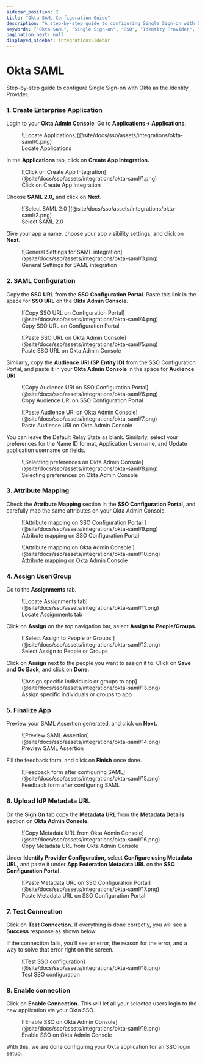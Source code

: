 ```yaml
---
sidebar_position: 2
title: "Okta SAML Configuration Guide"
description: "A step-by-step guide to configuring Single Sign-on with Okta as the Identity Provider."
keywords: ["Okta SAML", "Single Sign-on", "SSO", "Identity Provider", "Okta Admin Console", "SAML 2.0", "Enterprise Application"]
pagination_next: null
displayed_sidebar: integrationsSidebar
---
```


# Okta SAML

<Subtitle>
  Step-by-step guide to configure Single Sign-on with Okta as the Identity
  Provider.
</Subtitle>

### 1. Create Enterprise Application

Login to your **Okta Admin Console**. Go to **Applications→ Applications.**

<figure>
  ![Locate Applications](@site/docs/sso/assets/integrations/okta-saml/0.png)
  <figcaption>Locate Applications</figcaption>
</figure>

In the **Applications** tab, click on **Create App Integration.**

<figure>
  ![Click on Create App
  Integration](@site/docs/sso/assets/integrations/okta-saml/1.png)
  <figcaption>Click on Create App Integration</figcaption>
</figure>

Choose **SAML 2.0,** and click on **Next.**

<figure>
  ![Select SAML 2.0 ](@site/docs/sso/assets/integrations/okta-saml/2.png)
  <figcaption>Select SAML 2.0 </figcaption>
</figure>

Give your app a name, choose your app visibility settings, and click on **Next.**

<figure>
  ![General Settings for SAML
  integration](@site/docs/sso/assets/integrations/okta-saml/3.png)
  <figcaption>General Settings for SAML integration</figcaption>
</figure>

### 2. SAML Configuration

Copy the **SSO URL** from the **SSO Configuration Portal**. Paste this link in the space for **SSO URL** on the **Okta Admin Console**.

<figure>
  ![Copy SSO URL on Configuration
  Portal](@site/docs/sso/assets/integrations/okta-saml/4.png)
  <figcaption>Copy SSO URL on Configuration Portal</figcaption>
</figure>

<figure>
  ![Paste SSO URL on Okta Admin
  Console](@site/docs/sso/assets/integrations/okta-saml/5.png)
  <figcaption>Paste SSO URL on Okta Admin Console</figcaption>
</figure>

Similarly, copy the **Audience URI (SP Entity ID)** from the SSO Configuration Portal, and paste it in your **Okta Admin Console** in the space for **Audience URI.**

<figure>
  ![Copy Audience URI on SSO Configuration
  Portal](@site/docs/sso/assets/integrations/okta-saml/6.png)
  <figcaption>Copy Audience URI on SSO Configuration Portal</figcaption>
</figure>

<figure>
  ![Paste Audience URI on Okta Admin
  Console](@site/docs/sso/assets/integrations/okta-saml/7.png)
  <figcaption>Paste Audience URI on Okta Admin Console </figcaption>
</figure>

You can leave the Default Relay State as blank. Similarly, select your preferences for the Name ID format, Application Username, and Update application username on fields.

<figure>
  ![Selecting preferences on Okta Admin
  Console](@site/docs/sso/assets/integrations/okta-saml/8.png)
  <figcaption>Selecting preferences on Okta Admin Console</figcaption>
</figure>

### 3. Attribute Mapping

Check the **Attribute Mapping** section in the **SSO Configuration Portal**, and carefully map the same attributes on your Okta Admin Console.

<figure>
  ![Attribute mapping on SSO Configuration Portal
  ](@site/docs/sso/assets/integrations/okta-saml/9.png)
  <figcaption>Attribute mapping on SSO Configuration Portal</figcaption>
</figure>

<figure>
  ![Attribute mapping on Okta Admin Console
  ](@site/docs/sso/assets/integrations/okta-saml/10.png)
  <figcaption>Attribute mapping on Okta Admin Console</figcaption>
</figure>

### 4. Assign User/Group

Go to the **Assignments** tab.

<figure>
  ![Locate Assignments tab](@site/docs/sso/assets/integrations/okta-saml/11.png)
  <figcaption>Locate Assignments tab</figcaption>
</figure>

Click on **Assign** on the top navigation bar, select **Assign to People/Groups.**

<figure>
  ![Select Assign to People or Groups
  ](@site/docs/sso/assets/integrations/okta-saml/12.png)
  <figcaption>Select Assign to People or Groups</figcaption>
</figure>

Click on **Assign** next to the people you want to assign it to. Click on **Save and Go Back**, and click on **Done.**

<figure>
  ![Assign specific individuals or groups to
  app](@site/docs/sso/assets/integrations/okta-saml/13.png)
  <figcaption>Assign specific individuals or groups to app</figcaption>
</figure>

### 5. Finalize App

Preview your SAML Assertion generated, and click on **Next.**

<figure>
  ![Preview SAML Assertion](@site/docs/sso/assets/integrations/okta-saml/14.png)
  <figcaption>Preview SAML Assertion</figcaption>
</figure>

Fill the feedback form, and click on **Finish** once done.

<figure>
  ![Feedback form after configuring
  SAML](@site/docs/sso/assets/integrations/okta-saml/15.png)
  <figcaption>Feedback form after configuring SAML</figcaption>
</figure>

### 6. Upload IdP Metadata URL

On the **Sign On** tab copy the **Metadata URL** from the **Metadata Details** section on **Okta Admin Console.**

<figure>
  ![Copy Metadata URL from Okta Admin
  Console](@site/docs/sso/assets/integrations/okta-saml/16.png)
  <figcaption>Copy Metadata URL from Okta Admin Console</figcaption>
</figure>

Under **Identify Provider Configuration,** select **Configure using Metadata URL,** and paste it under **App Federation Metadata URL** on the **SSO Configuration Portal.**

<figure>
  ![Paste Metadata URL on SSO Configuration
  Portal](@site/docs/sso/assets/integrations/okta-saml/17.png)
  <figcaption>Paste Metadata URL on SSO Configuration Portal</figcaption>
</figure>

### 7. Test Connection

Click on **Test Connection.** If everything is done correctly, you will see a **Success** response as shown below.

If the connection fails, you’ll see an error, the reason for the error, and a way to solve that error right on the screen.

<figure>
  ![Test SSO configuration](@site/docs/sso/assets/integrations/okta-saml/18.png)
  <figcaption>Test SSO configuration</figcaption>
</figure>

### 8. Enable connection

Click on **Enable Connection.** This will let all your selected users login to the new application via your Okta SSO.

<figure>
  ![Enable SSO on Okta Admin
  Console](@site/docs/sso/assets/integrations/okta-saml/19.png)
  <figcaption>Enable SSO on Okta Admin Console</figcaption>
</figure>

With this, we are done configuring your Okta application for an SSO login setup.
